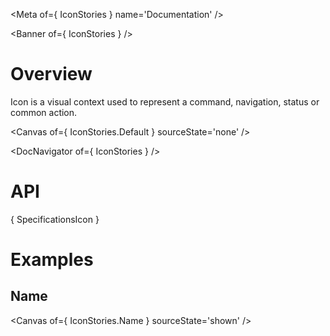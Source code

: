 
<Meta of={ IconStories } name='Documentation' />

<Banner of={ IconStories } />

# Overview

Icon is a visual context used to represent a command, navigation, status or common action.

<Canvas of={ IconStories.Default } sourceState='none' />

<DocNavigator of={ IconStories } />

# API

<Markdown>{ SpecificationsIcon }</Markdown>

# Examples

## Name

<Canvas of={ IconStories.Name } sourceState='shown' />
